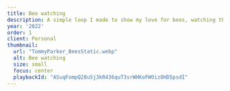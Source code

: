 ```yaml
---
title: Bee watching
description: A simple loop I made to show my love for bees, watching them clamber all over the poppies, and spending time in the garden. Made in After Effects.
year: '2022'
order: 1
client: Personal
thumbnail:
  url: "TommyParker_BeesStatic.webp"
  alt: Bee watching
  size: small
  focus: center
  playbackId: "ASuqFompQ28u5j3kR436quT3srWHKoFWOizOHD5psdI"
---
```


<ProjectVideo
  playbackId="yVM4TTqs1hfiVuztG015Lw3qTOAVWQAcZgiQYEJVqToY"
  aspectRatio="3/1"
  className="video-container aspect-[3/1]"
/>
